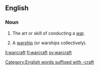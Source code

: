 ==English==

===Noun===
{{en-noun|~|s|warcraft}}

# {{cx|uncountable|lang=en}} The art or skill of conducting a [[war]].
# {{cx|countable|lang=en}} A [[warship]] (or warships collectively).

[[Category:English words suffixed with -craft]]

[[li:warcraft]]
[[fi:warcraft]]
[[sv:warcraft]]
